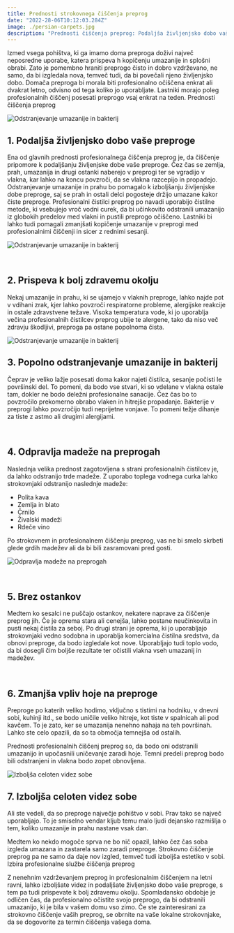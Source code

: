 ```yaml
---
title: Prednosti strokovnega čiščenja preprog
date: "2022-28-06T10:12:03.284Z"
image: ./persian-carpets.jpg
description: "Prednosti čiščenja preprog: Podaljša življenjsko dobo vaše preproge; Prispeva k bolj zdravemu okolju; Popolno odstranjevanje umazanije in bakterij;"
---
```


Izmed vsega pohištva, ki ga imamo doma preproga doživi največ neposredne uporabe,
katera prispeva h kopičenju umazanije in splošni obrabi. Zato je pomembno hraniti
preprogo čisto in dobro vzdrževano, ne samo, da bi izgledala nova, temveč tudi, da bi
povečali njeno življenjsko dobo. Domača preproga bi morala biti profesionalno
očiščena enkrat ali dvakrat letno, odvisno od tega koliko jo uporabljate. Lastniki
morajo poleg profesionalnih čiščenj posesati preprogo vsaj enkrat na teden.
Prednosti čiščenja preprog

![Odstranjevanje umazanije in bakterij](./persian-carpets.jpg)

## 1. Podaljša življenjsko dobo vaše preproge

Ena od glavnih prednosti profesionalnega čiščenja preprog je, da čiščenje pripomore k
podaljšanju življenjske dobe vaše preproge. Čez čas se zemlja, prah, umazanija in drugi
ostanki naberejo v preprogi ter se vgradijo v vlakna, kar lahko na koncu povzroči, da se
vlakna razcepijo in propadejo. Odstranjevanje umazanije in prahu bo pomagalo k
izboljšanju življenjske dobe preproge, saj se prah in ostali delci pogosteje držijo
umazane kakor čiste preproge. Profesionalni čistilci preprog po navadi uporabijo
čistilne metode, ki vsebujejo vroč vodni curek, da bi učinkovito odstranili umazanijo iz
globokih predelov med vlakni in pustili preprogo očiščeno. Lastniki bi lahko tudi
pomagali zmanjšati kopičenje umazanije v preprogi med profesionalnimi čiščenji in
sicer z rednimi sesanji.

![Odstranjevanje umazanije in bakterij](./carpets-hanging.jpg)

<br />


## 2. Prispeva k bolj zdravemu okolju

Nekaj umazanije in prahu, ki se ujamejo v vlaknih preproge, lahko najde pot v vdihani
zrak, kjer lahko povzroči respiratorne probleme, alergijske reakcije in ostale zdravstvene
težave. Visoka temperatura vode, ki jo uporablja večina profesionalnih čistilcev preprog
ubije te alergene, tako da niso več zdravju škodljivi, preproga pa ostane popolnoma
čista.

![Odstranjevanje umazanije in bakterij](./remove-bacteries.jpg)
<br />

## 3. Popolno odstranjevanje umazanije in bakterij

Čeprav je veliko lažje posesati doma kakor najeti čistilca, sesanje počisti le površinski
del. To pomeni, da bodo vse stvari, ki so vdelane v vlakna ostale tam, dokler ne bodo 
deležni profesionalne sanacije. Čez čas bo to povzročilo prekomerno obrabo vlaken in
hitrejše propadanje. Bakterije v preprogi lahko povzročijo tudi neprijetne vonjave. To
pomeni težje dihanje za tiste z astmo ali drugimi alergijami.



<br />

## 4. Odpravlja madeže na preprogah

Naslednja velika prednost zagotovljena s strani profesionalnih čistilcev je, da lahko
odstranijo trde madeže. Z uporabo toplega vodnega curka lahko strokovnjaki odstranijo
naslednje madeže:

- Polita kava
- Zemlja in blato
- Črnilo
- Živalski madeži
- Rdeče vino

Po strokovnem in profesionalnem čiščenju preprog, vas ne bi smelo skrbeti glede grdih
madežev ali da bi bili zasramovani pred gosti.

![Odpravlja madeže na preprogah](./medeže.jpg)

<br />

## 5. Brez ostankov

Medtem ko sesalci ne puščajo ostankov, nekatere naprave za čiščenje preprog jih. Če
je oprema stara ali cenejša, lahko postane neučinkovita in pusti nekaj čistila za seboj.
Po drugi strani je oprema, ki jo uporabljajo strokovnjaki vedno sodobna in uporablja
komercialna čistilna sredstva, da obnovi preproge, da bodo izgledale kot nove.
Uporabljajo tudi toplo vodo, da bi dosegli čim boljše rezultate ter očistili vlakna vseh
umazanij in madežev.

<br />

## 6. Zmanjša vpliv hoje na preproge

Preproge po katerih veliko hodimo, vključno s tistimi na hodniku, v dnevni sobi, kuhinji
itd., se bodo uničile veliko hitreje, kot tiste v spalnicah ali pod kavčem. To je zato, ker
se umazanija nenehno nahaja na teh površinah. Lahko ste celo opazili, da so ta območja
temnejša od ostalih.

Prednosti profesionalnih čiščenj preprog so, da bodo oni odstranili umazanijo in
upočasnili uničevanje zaradi hoje. Temni predeli preprog bodo bili odstranjeni in vlakna
bodo zopet obnovljena. 

![Izboljša celoten videz sobe](./celoten-videž.jpg)

## 7. Izboljša celoten videz sobe

Ali ste vedeli, da so preproge največje pohištvo v sobi. Prav tako se največ uporabljajo.
To je smiselno vendar kljub temu malo ljudi dejansko razmišlja o tem, koliko umazanije
in prahu nastane vsak dan.

Medtem ko nekdo mogoče sprva ne bo nič opazil, lahko čez čas soba izgleda umazana
in zastarela samo zaradi preproge. Strokovno čiščenje preprog pa ne samo da daje nov
izgled, temveč tudi izboljša estetiko v sobi.
Izbira profesionalne službe čiščenja preprog

Z nenehnim vzdrževanjem preprog in profesionalnim čiščenjem na letni ravni, lahko
izboljšate videz in podaljšate življenjsko dobo vaše preproge, s tem pa tudi prispevate
k bolj zdravemu okolju. Spomladansko obdobje je odličen čas, da profesionalno očistite
svojo preprogo, da bi odstranili umazanijo, ki je bila v vašem domu vso zimo.
Če ste zainteresirani za strokovno čiščenje vaših preprog, se obrnite na vaše lokalne
strokovnjake, da se dogovorite za termin čiščenja vašega doma. 